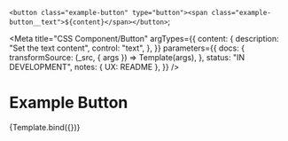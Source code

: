 
<!-- Import component and component styles -->


<!-- Import Docs -->


  `<button class="example-button" type="button"><span class="example-button__text">${content}</span></button>`;

<Meta
  title="CSS Component/Button"
  argTypes={{
    content: {
      description: "Set the text content",
      control: "text",
    },
  }}
  parameters={{
    docs: {
      transformSource: (_src, { args }) => Template(args),
    },
    status: "IN DEVELOPMENT",
    notes: { UX: README },
  }}
/>

# Example Button

<Canvas>
  <Story name="Button" args={{ content: "Press me!" }}>
    {Template.bind({})}
  </Story>
</Canvas>

<ArgsTable story="Button" />
